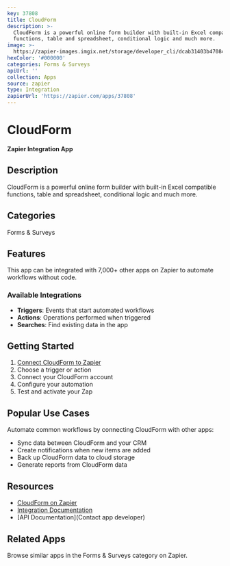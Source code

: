 ```yaml
---
key: 37808
title: CloudForm
description: >-
  CloudForm is a powerful online form builder with built-in Excel compatible
  functions, table and spreadsheet, conditional logic and much more.
image: >-
  https://zapier-images.imgix.net/storage/developer_cli/dcab31403b4708486448315409a8c375_2.png?auto=format%2Ccompress&ixlib=python-3.0.0&q=50
hexColor: '#000000'
categories: Forms & Surveys
apiUrl: ''
collection: Apps
source: zapier
type: Integration
zapierUrl: 'https://zapier.com/apps/37808'
---
```

# CloudForm

**Zapier Integration App**

## Description

CloudForm is a powerful online form builder with built-in Excel compatible functions, table and spreadsheet, conditional logic and much more.

## Categories

Forms & Surveys

## Features

This app can be integrated with 7,000+ other apps on Zapier to automate workflows without code.

### Available Integrations

- **Triggers**: Events that start automated workflows
- **Actions**: Operations performed when triggered
- **Searches**: Find existing data in the app

## Getting Started

1. [Connect CloudForm to Zapier](https://zapier.com/apps/37808)
2. Choose a trigger or action
3. Connect your CloudForm account
4. Configure your automation
5. Test and activate your Zap

## Popular Use Cases

Automate common workflows by connecting CloudForm with other apps:

- Sync data between CloudForm and your CRM
- Create notifications when new items are added
- Back up CloudForm data to cloud storage
- Generate reports from CloudForm data

## Resources

- [CloudForm on Zapier](https://zapier.com/apps/37808)
- [Integration Documentation](https://zapier.com/apps/37808/integrations)
- [API Documentation](Contact app developer)

## Related Apps

Browse similar apps in the Forms & Surveys category on Zapier.
